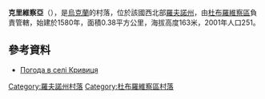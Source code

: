 {{coord|51|33|30|N|26|23|5|E|scale:30000|display=title}}

'''克里維察亞'''（{{lang-uk|Кривиця}}），是[[烏克蘭|烏克蘭]]的村落，位於該國西北部[[羅夫諾州|羅夫諾州]]，由[[杜布羅維察區|杜布羅維察區]]負責管轄，始建於1580年，面積0.38平方公里，海拔高度163米，2001年人口251。

==參考資料==
* [http://weather.in.ua/ua/rovenskaja/12269 Погода в селі Кривиця] {{Wayback|url=http://weather.in.ua/ua/rovenskaja/12269 |date=20111216204028 }}

{{DEFAULTSORT:Кривиця}}
[[Category:羅夫諾州村落|Category:羅夫諾州村落]]
[[Category:杜布羅維察區村落|Category:杜布羅維察區村落]]


{{Rivne-geo-stub}}